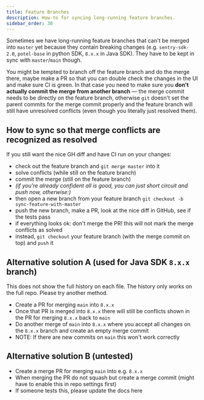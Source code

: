 ```yaml
---
title: Feature Branches
description: How-to for syncing long-running feature branches.
sidebar_order: 30
---
```


Sometimes we have long-running feature branches that can't be merged into `master` yet because they contain breaking changes (e.g. `sentry-sdk-2.0`, `potel-base` in python SDK, `8.x.x` in Java SDK). They have to be kept in sync with `master`/`main` though.

You might be tempted to branch off the feature branch and do the merge there, maybe make a PR so that you can double check the changes in the UI and make sure CI is green. In that case you need to make sure you **don't actually commit the merge from another branch** — the merge commit needs to be directly on the feature branch, otherwise `git` doesn't set the parent commits for the merge commit properly and the feature branch will still have unresolved conflicts (even though you literally just resolved them).

## How to sync so that merge conflicts are recognized as resolved

If you still want the nice GH diff and have CI run on your changes:

- check out the feature branch and `git merge master` into it
- solve conflicts (while still on the feature branch)
- commit the merge (still on the feature branch)
- *(if you're already confident all is good, you can just short circuit and push now, otherwise:)*
- then open a new branch from your feature branch `git checkout -b sync-feature-with-master`
- push the new branch, make a PR, look at the nice diff in GitHub, see if the tests pass
- if everything looks ok: don't merge the PR! this will not mark the merge conflicts as solved
- instead, `git checkout` your feature branch (with the merge commit on top) and `push` it

## Alternative solution A (used for Java SDK `8.x.x` branch)

This does not show the full history on each file. The history only works on the full repo. Please try another method.

- Create a PR for merging `main` into `8.x.x`
- Once that PR is merged into `8.x.x` there will still be conflicts shown in the PR for merging `8.x.x` back to `main`
- Do another merge of `main` into `8.x.x` where you accept all changes on the `8.x.x` branch and create an empty merge commit
- NOTE: If there are new commits on `main` this won't work correctly


## Alternative solution B (untested)

- Create a merge PR for merging `main` into e.g. `8.x.x`
- When merging the PR do not squash but create a merge commit (might have to enable this in repo settings first)
- If someone tests this, please update the docs here
